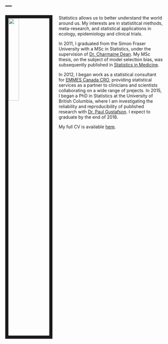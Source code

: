 ---
---

<link rel="stylesheet" href="styles.css" type="text/css">

<img src="images/photo.jpg" style="width:26%; border:10px solid; margin-right: 20px" align="left">

Statistics allows us to better understand the world around us.   My interests are in statistitcal methods, meta-research, and statistical applications in ecology, epidemiology and clinical trials.

In 2011, I graduated from the Simon Fraser University with a MSc in Statistics, under the supervision of [Dr. Charmaine Dean](http://www.uwo.ca/sci/dean/). My MSc thesis, on the subject of model selection bias, was subsequently published in [Statistics in Medicine](https://onlinelibrary.wiley.com/doi/abs/10.1002/sim.6021).  

In 2012, I began work as a statistical consultant for [EMMES Canada CRO](https://secure.emmes.com/emmesweb/emmes-global/canada), providing statistical services as a partner to clinicians and scientists collaborating on a wide range of prejects. In 2015, I began a PhD in Statistics at the University of British Columbia, where I am investigating the reliability and reproducibility of published research with [Dr. Paul Gustafson](http://www.paulgstf.com/). I expect to graduate by the end of 2018.


My full CV is available [here](files/CVHarlanCampbell11.pdf).
